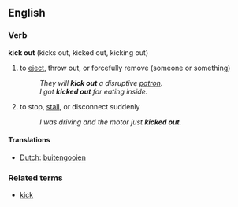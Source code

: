 ==English==

===Verb===
'''kick out''' (kicks out, kicked out, kicking out)

# to [[eject]], throw out, or forcefully remove (someone or something)
#: ''They will '''kick out''' a disruptive [[patron]].''
#: ''I got '''kicked out''' for eating inside.''
# to stop, [[stall]], or disconnect suddenly
#: ''I was driving and the motor just '''kicked out'''.''

====Translations====
*[[Dutch]]: [[buitengooien]]

===Related terms===
*[[kick]]